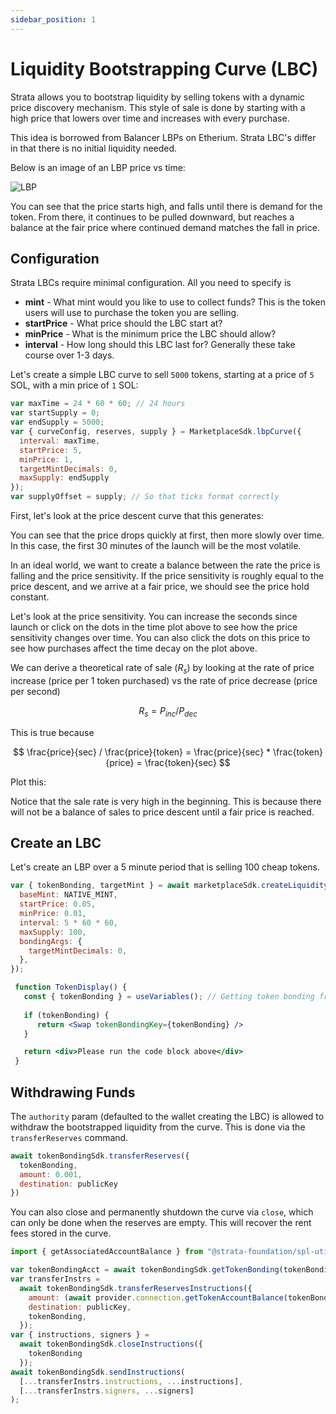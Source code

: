 ```yaml
---
sidebar_position: 1
---
```


# Liquidity Bootstrapping Curve (LBC)

Strata allows you to bootstrap liquidity by selling tokens with a dynamic price discovery mechanism. This style of sale is done by starting with a high price that lowers over time and
increases with every purchase.

This idea is borrowed from Balancer LBPs on Etherium. Strata LBC's differ in that there is no initial liquidity needed.

Below is an image of an LBP price vs time:

![LBP](./lbp.png)

You can see that the price starts high, and falls until there is demand for the token. From there, it continues to be pulled downward,
but reaches a balance at the fair price where continued demand matches the fall in price.

## Configuration

Strata LBCs require minimal configuration. All you need to specify is

  * **mint** - What mint would you like to use to collect funds? This is the token users will use to purchase the token you are selling.
  * **startPrice** - What price should the LBC start at?
  * **minPrice** - What is the minimum price the LBC should allow?
  * **interval** - How long should this LBC last for? Generally these take course over 1-3 days.


Let's create a simple LBC curve to sell `5000` tokens, starting at a price of `5` SOL, with a min price of `1` SOL:


```jsx async
var maxTime = 24 * 60 * 60; // 24 hours
var startSupply = 0;
var endSupply = 5000;
var { curveConfig, reserves, supply } = MarketplaceSdk.lbpCurve({
  interval: maxTime,
  startPrice: 5,
  minPrice: 1,
  targetMintDecimals: 0,
  maxSupply: endSupply
});
var supplyOffset = supply; // So that ticks format correctly
```

First, let's look at the price descent curve that this generates:

<CurveConfiguratorFromVariables priceVsSupply={false} priceVsTime rateVsTime={false} />

You can see that the price drops quickly at first, then more slowly over time. In this case, the first 30 minutes of the launch
will be the most volatile.

In an ideal world, we want to create a balance between the rate the price is falling and the price sensitivity.
If the price sensitivity is roughly equal to the price descent, and we arrive at a fair price, we should see the price hold constant.

Let's look at the price sensitivity. You can increase the seconds since launch or click on the dots in the time plot above to see how the price
sensitivity changes over time. You can also click the dots on this price to see how purchases affect the time decay on the plot above.

<CurveConfiguratorFromVariables priceVsSupply priceVsTime={false} rateVsTime={false} />

We can derive a theoretical rate of sale ($R_s$) by looking at the rate of price increase (price per 1 token purchased) vs 
the rate of price decrease (price per second)

$$
R_s = P_{inc} / P_{dec}
$$

This is true because

$$
 \frac{price}{sec} / \frac{price}{token} =  \frac{price}{sec} * \frac{token}{price} = \frac{token}{sec}
$$

Plot this:

<CurveConfiguratorFromVariables priceVsSupply={false} priceVsTime={false} rateVsTime={true} />

Notice that the sale rate is very high in the beginning. This is because there will not be a balance of sales to price descent until
a fair price is reached.

## Create an LBC

Let's create an LBP over a 5 minute period that is selling 100 cheap tokens.

```js async name=lbc
var { tokenBonding, targetMint } = await marketplaceSdk.createLiquidityBootstrapper({
  baseMint: NATIVE_MINT,
  startPrice: 0.05,
  minPrice: 0.01,
  interval: 5 * 60 * 60,
  maxSupply: 100,
  bondingArgs: {
    targetMintDecimals: 0,
  },
});
```

```jsx live
 function TokenDisplay() {
   const { tokenBonding } = useVariables(); // Getting token bonding from above code;
   
   if (tokenBonding) {
      return <Swap tokenBondingKey={tokenBonding} />
   }

   return <div>Please run the code block above</div>
 }
```

## Withdrawing Funds

The `authority` param (defaulted to the wallet creating the LBC) is allowed to withdraw the bootstrapped liquidity from
the curve. This is done via the `transferReserves` command.

```js async deps=lbc
await tokenBondingSdk.transferReserves({
  tokenBonding,
  amount: 0.001,
  destination: publicKey
})
```

You can also close and permanently shutdown the curve via `close`, which can only be done when the reserves are empty. This will
recover the rent fees stored in the curve.
```js
import { getAssociatedAccountBalance } from "@strata-foundation/spl-utils";
```

```js async deps=lbc
var tokenBondingAcct = await tokenBondingSdk.getTokenBonding(tokenBonding);
var transferInstrs =
  await tokenBondingSdk.transferReservesInstructions({
    amount: (await provider.connection.getTokenAccountBalance(tokenBondingAcct.baseStorage)).value.uiAmount,
    destination: publicKey,
    tokenBonding,
  });
var { instructions, signers } =
  await tokenBondingSdk.closeInstructions({
    tokenBonding
  });
await tokenBondingSdk.sendInstructions(
  [...transferInstrs.instructions, ...instructions],
  [...transferInstrs.signers, ...signers]
);
```
